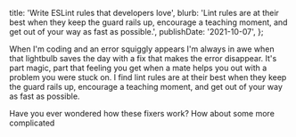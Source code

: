   title: 'Write ESLint rules that developers love',
  blurb:
    'Lint rules are at their best when they keep the guard rails up, encourage a teaching moment, and get out of your way as fast as possible.',
  publishDate: '2021-10-07',
};

When I'm coding and an error squiggly appears I'm always in awe when that lightbulb saves the day with a fix that makes the error disappear.
It's part magic,
part that feeling you get when a mate helps you out with a problem you were stuck on.
I find lint rules are at their best when they keep the guard rails up,
encourage a teaching moment,
and get out of your way as fast as possible.

Have you ever wondered how these fixers work?
How about some more complicated
